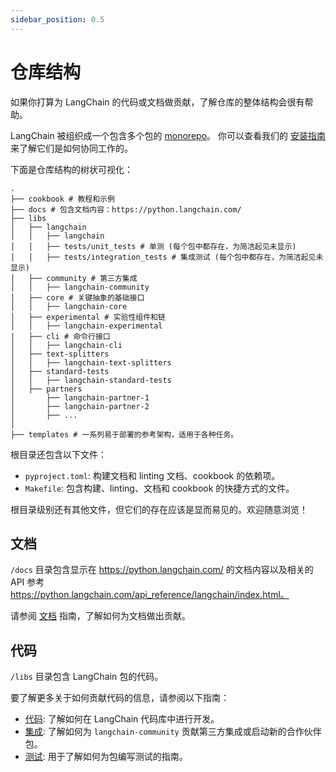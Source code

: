```yaml
---
sidebar_position: 0.5
---
```

# 仓库结构

如果你打算为 LangChain 的代码或文档做贡献，了解仓库的整体结构会很有帮助。

LangChain 被组织成一个包含多个包的 [monorepo](https://en.wikipedia.org/wiki/Monorepo)。
你可以查看我们的 [安装指南](/docs/how_to/installation/) 来了解它们是如何协同工作的。

下面是仓库结构的树状可视化：

```text
.
├── cookbook # 教程和示例
├── docs # 包含文档内容：https://python.langchain.com/
├── libs
│   ├── langchain
│   │   ├── langchain
│   │   ├── tests/unit_tests # 单测 (每个包中都存在，为简洁起见未显示)
│   │   ├── tests/integration_tests # 集成测试 (每个包中都存在，为简洁起见未显示)
│   ├── community # 第三方集成
│   │   ├── langchain-community
│   ├── core # 关键抽象的基础接口
│   │   ├── langchain-core
│   ├── experimental # 实验性组件和链
│   │   ├── langchain-experimental
|   ├── cli # 命令行接口
│   │   ├── langchain-cli
│   ├── text-splitters
│   │   ├── langchain-text-splitters
│   ├── standard-tests
│   │   ├── langchain-standard-tests
│   ├── partners
│       ├── langchain-partner-1
│       ├── langchain-partner-2
│       ├── ...
│
├── templates # 一系列易于部署的参考架构，适用于各种任务。
```

根目录还包含以下文件：

* `pyproject.toml`: 构建文档和 linting 文档、cookbook 的依赖项。
* `Makefile`: 包含构建、linting、文档和 cookbook 的快捷方式的文件。

根目录级别还有其他文件，但它们的存在应该是显而易见的。欢迎随意浏览！

## 文档

`/docs` 目录包含显示在 https://python.langchain.com/ 的文档内容以及相关的 API 参考 https://python.langchain.com/api_reference/langchain/index.html。

请参阅 [文档](../how_to/documentation/index.mdx) 指南，了解如何为文档做出贡献。

## 代码

`/libs` 目录包含 LangChain 包的代码。

要了解更多关于如何贡献代码的信息，请参阅以下指南：

- [代码](../how_to/code/index.mdx): 了解如何在 LangChain 代码库中进行开发。
- [集成](../how_to/integrations/index.mdx): 了解如何为 `langchain-community` 贡献第三方集成或启动新的合作伙伴包。
- [测试](../how_to/testing.mdx): 用于了解如何为包编写测试的指南。